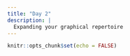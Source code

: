 ```yaml
---
title: "Day 2"
description: |
  Expanding your graphical repertoire
---
```


```r
knitr::opts_chunk$set(echo = FALSE)
```

